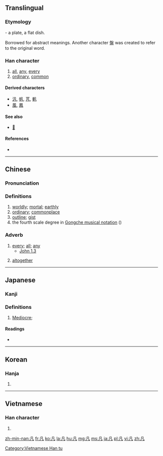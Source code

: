 {{also|几|凢}}
==Translingual==
{{stroke order}}

===Etymology===
{{liushu|p}} - a plate, a flat dish.

Borrowed for abstract meanings. Another character [[盤]] was created to refer to the original word.

===Han character===
{{Han char|rn=16|rad=几|as=01|sn=3|four=7721<sub>0</sub>|canj=竹弓戈 (HNI)|ids=⿵[[几]][[丶]]}}

# [[all]], [[any]], [[every]]
# [[ordinary]], [[common]]

====Derived characters====
<!-- Broken up by type of derivation – other part outside or inside (and merged) -->
* [[汎]], [[帆]], [[芃]], [[軓]]
* [[風]], [[鳳]]

====See also====
* [[𠔼]] <!-- graphically similar -->

====References====
* {{Han ref|kx=0134.020|dkj=01739|dj=0299.100|hdz=10276.030|uh=51E1|ud=20961|bh=A45A|bd=42074}}

----

==Chinese==
{{zh-forms}}

===Pronunciation===
{{zh-pron
|m=fán,chù,jù
|c=faan4
|h=pfs=fàm
|mn=hoān
|mc=y
|oc=y
|ma=
|cat=adv,det,a
}}

===Definitions===
{{zh-hanzi}}

# [[worldly]]; [[mortal]]; [[earthly]]
# [[ordinary]]; [[commonplace]]
# [[outline]]; [[gist]]
# the fourth scale degree in [[w:Gongche_notation|Gongche musical notation]] ({{zh-l|工尺譜/工尺谱}})

===Adverb===
{{zh-adv}}

# [[every]]; [[all]]; [[any]]
#* [http://wordproject.org/multi/bi_en_cn_py.htm John 1.3]
#*: {{zh-usex|万物 是 借着{zhe} 他 '''造''' 的。'''凡''' 被 造 的，没有 一样 不是 借着{zhe} 他 造 的。|All things were made by him; and without him was not '''any''' thing made that was made.}}
# [[altogether]]

----

==Japanese==

===Kanji===
{{ja-kanji|grade=c|rs=几01}}

===Definitions===
# [[Mediocre]];


====Readings====
* {{ja-readings|goon=[[ぼん]] (bon)|kanon=[[はん]] (han)|kun=[[すべて]] (subete), [[およそ]] (oyoso)}}

----

==Korean==

===Hanja===
{{ko-hanja|hangeul=범|eumhun=무릇|rv=beom|mr=pŏm}}

# {{defn|lang=ko|sort=几01}}

----

==Vietnamese==

===Han character===
{{vi-readings|rs=几01| hanviet = phàm}}

# {{defn|lang=vi|sort=几01}}

[[Category:Vietnamese Han tu]]

[[zh-min-nan:凡]]
[[fr:凡]]
[[ko:凡]]
[[la:凡]]
[[hu:凡]]
[[mg:凡]]
[[ms:凡]]
[[ja:凡]]
[[pl:凡]]
[[vi:凡]]
[[zh:凡]]